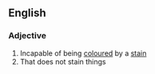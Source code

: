 ==English==

===Adjective===
{{en-adj}}

# Incapable of being [[coloured]] by a [[stain]]
# That does not stain things